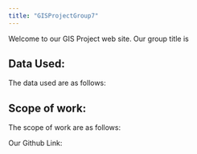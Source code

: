 ```yaml
---
title: "GISProjectGroup7"
---
```


Welcome to our GIS Project web site. Our group title is

## Data Used:

The data used are as follows:

## Scope of work:

The scope of work are as follows:

Our Github Link:
